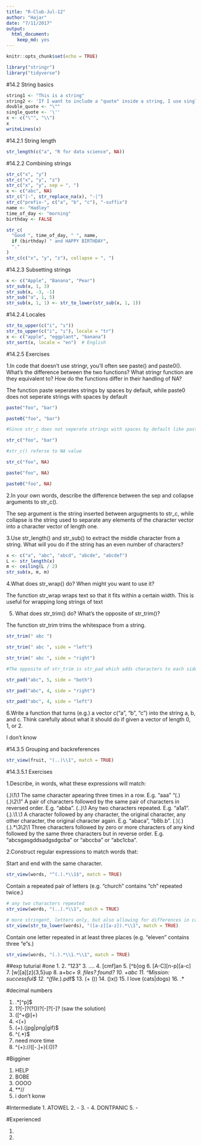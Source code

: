 ```yaml
---
title: "R-Club-Jul-12"
author: "Hajar"
date: "7/11/2017"
output: 
  html_document: 
    keep_md: yes
---
```


```r
knitr::opts_chunk$set(echo = TRUE)
```


```r
library("stringr")
library("tidyverse")
```
#14.2 String basics
```r
string1 <- "This is a string"
string2 <- 'If I want to include a "quote" inside a string, I use single quotes'
double_quote <- "\""
single_quote <- '\''
x <- c("\"", "\\")
x
writeLines(x)
```
#14.2.1 String length
```r
str_length(c("a", "R for data science", NA))
```
#14.2.2 Combining strings

```r
str_c("x", "y")
str_c("x", "y", "z")
str_c("x", "y", sep = ", ")
x <- c("abc", NA)
str_c("|-", str_replace_na(x), "-|")
str_c("prefix-", c("a", "b", "c"), "-suffix")
name <- "Hadley"
time_of_day <- "morning"
birthday <- FALSE

str_c(
  "Good ", time_of_day, " ", name,
  if (birthday) " and HAPPY BIRTHDAY",
  "."
)
str_c(c("x", "y", "z"), collapse = ", ")
```

#14.2.3 Subsetting strings

```r
x <- c("Apple", "Banana", "Pear")
str_sub(x, 1, 3)
str_sub(x, -3, -1)
str_sub("a", 1, 5)
str_sub(x, 1, 1) <- str_to_lower(str_sub(x, 1, 1))
```

#14.2.4 Locales
```r
str_to_upper(c("i", "ı"))
str_to_upper(c("i", "ı"), locale = "tr")
x <- c("apple", "eggplant", "banana")
str_sort(x, locale = "en")  # English
```

#14.2.5 Exercises

1.In code that doesn’t use stringr, you’ll often see paste() and paste0(). What’s the difference between the two functions? What stringr function are they equivalent to? How do the functions differ in their handling of NA?

The function paste seperates strings by spaces by default, while paste0 does not seperate strings with spaces by default

```r
paste("foo", "bar")

paste0("foo", "bar")

#Since str_c does not seperate strings with spaces by default like paste0.

str_c("foo", "bar")

#str_c() referse to NA value

str_c("foo", NA)

paste("foo", NA)

paste0("foo", NA)
```

2.In your own words, describe the difference between the sep and collapse arguments to str_c().

The sep argument is the string inserted between argugments to str_c, while collapse is the string used to separate any elements of the character vector into a character vector of length one.

3.Use str_length() and str_sub() to extract the middle character from a string. What will you do if the string has an even number of characters?

```r
x <- c("a", "abc", "abcd", "abcde", "abcdef")
L <- str_length(x)
m <- ceiling(L / 2)
str_sub(x, m, m)
```

4.What does str_wrap() do? When might you want to use it?

The function str_wrap wraps text so that it fits within a certain width. This is useful for wrapping long strings of text

5. What does str_trim() do? What’s the opposite of str_trim()?

The function str_trim trims the whitespace from a string.

```r
str_trim(" abc ")

str_trim(" abc ", side = "left")

str_trim(" abc ", side = "right")

#The opposite of str_trim is str_pad which adds characters to each side.

str_pad("abc", 5, side = "both")

str_pad("abc", 4, side = "right")

str_pad("abc", 4, side = "left")

```

6.Write a function that turns (e.g.) a vector c(“a”, “b”, “c”) into the string a, b, and c. Think carefully about what it should do if given a vector of length 0, 1, or 2.

I don't know

#14.3.5 Grouping and backreferences

```r
str_view(fruit, "(..)\\1", match = TRUE)

```

#14.3.5.1 Exercises

1.Describe, in words, what these expressions will match:

(.)\1\1
The same character apearing three times in a row. E.g. “aaa”
"(.)(.)\\2\\1"
A pair of characters followed by the same pair of characters in reversed order. E.g. “abba”.
(..)\1
Any two characters repeated. E.g. “a1a1”.
(.).\\1.\\1
A character followed by any character, the original character, any other character, the original character again. E.g. “abaca”, “b8b.b”.
(.)(.)(.).*\\3\\2\\1
 Three characters followed by zero or more characters of any kind followed by the same three characters but in reverse order. E.g. “abcsgasgddsadgsdgcba” or “abccba” or “abc1cba”.

2.Construct regular expressions to match words that:

Start and end with the same character.

```r
str_view(words, "^(.).*\\1$", match = TRUE)
```

Contain a repeated pair of letters (e.g. “church” contains “ch” repeated twice.)

```r
# any two characters repeated
str_view(words, "(..).*\\1", match = TRUE)

# more stringent, letters only, but also allowing for differences in capitalization
str_view(str_to_lower(words), "([a-z][a-z]).*\\1", match = TRUE)

```

Contain one letter repeated in at least three places (e.g. “eleven” contains three “e”s.)

```r
str_view(words, "(.).*\\1.*\\1", match = TRUE)

```
##exp tuturial
#one
1.
2. "123"
3. ...\.
4. [cmf]an
5. [^b]og
6. [A-C][n-p][a-c]
7. [w][a][z]{3,5}up
8. a+b*c+
9. \d+ files? found?
10. \d.\s+abc
11. ^Mission: successful$
12. ^(file.*).pdf$
13. (\w+ (\d+))
14. (\d+)x(\d+)
15. I love (cats|dogs)
16. .*

#decimal numbers

1. .*[^p]$
2. 1?[\s-]?\(?(\d{3})\)?[\s-]?\d{3}[\s-]?\d{4} (saw the solution)
3. ([^+@]+)
4. <(\w+)
5. (\w+).(jpg|png|gif)$
6. ^\s*(.*)$
7. need more time
8. ^(\w+)://([\w-.]+)(:(\d+))?

#Bigginer

1. HELP
2. BOBE
3. OOOO
4. **//
5. i don't konw

#Intermediate
1. ATOWEL
2. -
3. -
4. DONTPANIC
5. -

#Experienced

1. 

1. 

